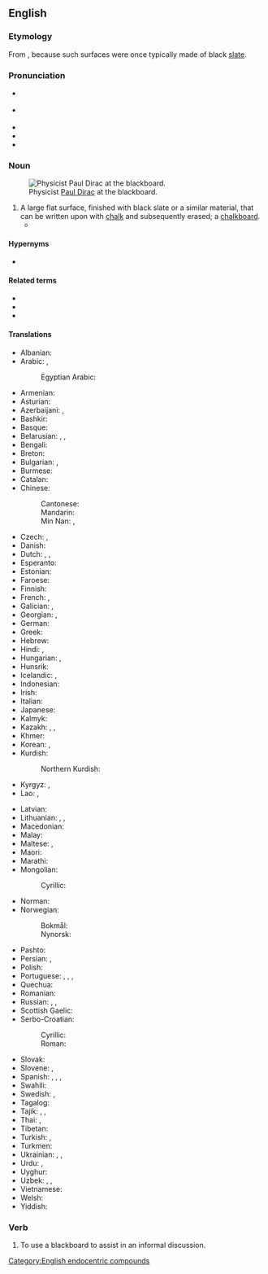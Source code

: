 ==English==
{{wikipedia}}

===Etymology===
From {{compound|en|black|board}}, because such surfaces were once typically made of black [[slate]].

===Pronunciation===
* {{a|GenAm}} {{IPA|en|/ˈblækbɔɹd/|/ˈblækboɹd/}}
* {{a|RP}} {{IPA|en|/ˈblækbɔːd/}}
* {{audio|en|en-us-blackboard.ogg|Audio (US)}}
* {{rhymes|en|ækbɔː(ɹ)d|ækboɹd|s=2}}
* {{hyphenation|en|black|board}}

===Noun===
{{en-noun}}
[[Image:Diracb.jpg|thumb|right|Physicist [[w:Paul Dirac|Paul Dirac]] at the blackboard.]]

# A large flat surface, finished with black slate or a similar material, that can be written upon with [[chalk]] and subsequently erased; a [[chalkboard]].
#* {{quote-journal|en|date=2012-03
|author=[[w:Brian Hayes (scientist)|Brian Hayes]]
|title=Pixels or Perish
|volume=100|issue=2|page=106
|magazine=[[w:American Scientist|American Scientist]]
|url=http://www.americanscientist.org/issues/pub/pixels-or-perish
|passage=Drawings and pictures are more than mere ornaments in scientific discourse. '''Blackboard''' sketches, geological maps, diagrams of molecular structure, astronomical photographs, MRI images, the many varieties of statistical charts and graphs: These pictorial devices are indispensable tools for presenting evidence, for explaining a theory, for telling a story.}}

====Hypernyms====
* {{l|en|writing board}}

====Related terms====
* {{l|en|chalkboard}}
* {{l|en|greenboard}}
* {{l|en|whiteboard}}

====Translations====
{{trans-top|a surface that can be written upon with chalk}}
* Albanian: {{t|sq|dërrasë e zezë|f}}
* Arabic: {{t|ar|سَبُورَة|f}}, {{t|ar|لَوْح|m}}
*: Egyptian Arabic: {{t|arz|تختة|f|tr=taḵta}}
* Armenian: {{t+|hy|գրատախտակ}}
* Asturian: {{t|ast|pizarra|f}}
* Azerbaijani: {{t+|az|lövhə}}, {{t+|az|taxta}}
* Bashkir: {{t|ba|таҡта}}
* Basque: {{t|eu|arbela}}
* Belarusian: {{t|be|до́шка|f}}, {{t|be|кла́сная до́шка|f}}, {{t+|be|[[школьны|шко́льная]] [[до́шка]]|f}}
* Bengali: {{t|bn|ব্ল্যাকবোর্ড}}
* Breton: {{t+|br|taolenn|f}}
* Bulgarian: {{t+|bg|дъска́|f}}, {{t|bg|че́рна дъска́|f}}
* Burmese: {{t+|my|ကျောက်သင်ပုန်း}}
* Catalan: {{t+|ca|pissarra|f}}
* Chinese:
*: Cantonese: {{t|yue|黑板|tr=hak1 baan2}}
*: Mandarin: {{t+|cmn|黑板|tr=hēibǎn}}
*: Min Nan: {{t|nan|烏板}}, {{t|nan|乌板|tr=o͘-pán}}
* Czech: {{t+|cs|tabule|f}}, {{t|cs|školní tabule|f}}
* Danish: {{t|da|tavle|c}}
* Dutch: {{t+|nl|schoolbord|n}}, {{t|nl|krijtbord|n}}, {{t+|nl|bord|n}}
* Esperanto: {{t|eo|nigra tabulo}}
* Estonian: {{t|et|tahvel}}
* Faroese: {{t|fo|talva|f}}
* Finnish: {{t+|fi|liitutaulu}}
* French: {{t+|fr|tableau noir|m}}, {{t+|fr|tableau|m}} {{qualifier|any colour}}
* Galician: {{t|gl|lousa|f}}, {{t|gl|louxa|f}}
* Georgian: {{t|ka|დაფა}}, {{t|ka|საკლასო დაფა}}
* German: {{t+|de|Tafel|f}}
* Greek: {{t+|el|μαυροπίνακας|m}}
* Hebrew: {{t+|he|לוּחַ|m|tr=lúakh}}
* Hindi: {{t|hi|श्यामपट}}, {{t|hi|ब्लैकबोर्ड}}
* Hungarian: {{t+|hu|iskolatábla}}, {{t|hu|iskolai tábla}}
* Hunsrik: {{t|hrx|Daafel|f}}
* Icelandic: {{t+|is|tafla|f}}, {{t|is|skólatafla|f}}
* Indonesian: {{t+|id|papan tulis}}
* Irish: {{t|ga|clár dubh|m}}
* Italian: {{t+|it|lavagna|f}}
* Japanese: {{t+|ja|黒板|tr=こくばん, kokuban}}
* Kalmyk: {{t|xal|самбр}}
* Kazakh: {{t+|kk|тақта}}, {{t|kk|доска}}, {{t|kk|сынып тақтасы}}
* Khmer: {{t+|km|ក្ដារខៀន}}
* Korean: {{t+|ko|칠판(漆板)}}, {{t+|ko|흑판(黑板)}}
* Kurdish:
*: Northern Kurdish: {{t+|kmr|depreş}}
* Kyrgyz: {{t|ky|класс доскасы}}, {{t+|ky|доска}}
* Lao: {{t+|lo|ກະດານ}}, {{t+|lo|ກະດານດຳ}}
{{trans-mid}}
* Latvian: {{t+|lv|tāfele|f}}
* Lithuanian: {{t|lt|klasės lenta|f}}, {{t+|lt|lenta|f}}, {{t|lt|mokyklinė lenta|f}}
* Macedonian: {{t|mk|табла|f}}
* Malay: {{t+|ms|papan hitam}}
* Maltese: {{t|mt|blekbord}}, {{t|mt|lavanja}}
* Maori: {{t|mi|papatuhituhi}}
* Marathi: {{t+|mr|फळा}}
* Mongolian:
*: Cyrillic: {{t+|mn|самбар}}
* Norman: {{t|nrf|néthe plianche|f}}
* Norwegian:
*: Bokmål: {{t|nb|tavle|m|f}}
*: Nynorsk: {{t|nn|tavle|f}}
* Pashto: {{t+|ps|توره دړه|f|tr=tora daṛa}}
* Persian: {{t+|fa|تخته سیاه|tr=taxte-ye siyâh}}, {{t+|fa|تخته|tr=taxte}}
* Polish: {{t+|pl|tablica|f}}
* Portuguese: {{t+|pt|lousa|f}}, {{t+|pt|quadro-negro|m}}, {{t|pt|quadro de giz|m}}, {{t+|pt|quadro|m}}
* Quechua: {{t|qu|pirqa qillqana}}
* Romanian: {{t+|ro|tablă|f}}
* Russian: {{t+|ru|доска́|f}}, {{t+|ru|кла́ссная доска́|f}}, {{t+|ru|[[школьный|шко́льная]] [[доска́]]|f}}
* Scottish Gaelic: {{t|gd|bòrd-dubh|m}}
* Serbo-Croatian:
*: Cyrillic: {{t|sh|та́бла|f}}
*: Roman: {{t+|sh|tábla|f}}
* Slovak: {{t|sk|tabuľa|f}}
* Slovene: {{t|sl|tabla|f}}, {{t|sl|šolska tabla|f}}
* Spanish: {{t+|es|pizarra|f}}, {{t+|es|encerado|m}} {{qualifier|Spain}}, {{t+|es|pizarrón|m}} {{qualifier|Argentina}}, {{t+|es|tablero|m}} {{qualifier|Colombia}}
* Swahili: {{t|sw|ubao mweusi}}
* Swedish: {{t|sv|svart tavla|c}}, {{t|sv|skrivtavla|c}}
* Tagalog: {{t|tl|pisara}}
* Tajik: {{t|tg|тахта}}, {{t|tg|тахтаи синф}}, {{t|tg|тахтаи сиёҳ}}
* Thai: {{t+|th|กระดานดำ}}, {{t+|th|กระดาน}}
* Tibetan: {{t|bo|ནག་པང}}
* Turkish: {{t+|tr|tahta}}, {{t+|tr|kara tahta}}
* Turkmen: {{t|tk|tagta}}
* Ukrainian: {{t+|uk|до́шка|f}}, {{t|uk|кла́сна до́шка|f}}, {{t+|uk|[[шкільний|шкільна́]] до́шка|f}}
* Urdu: {{t|ur|تختہ سیاہ|tr=taxta siyāh}}, {{t|ur|بلیک بورڈ|tr=blek borḍ}}
* Uyghur: {{t|ug|دوسكا}}
* Uzbek: {{t|uz|sinf doskasi}}, {{t+|uz|doska}}, {{t|uz|qora doskasi}}
* Vietnamese: {{t+|vi|bảng đen}}
* Welsh: {{t|cy|bwrdd du|m}}
* Yiddish: {{t|yi|טאָוול|m}}
{{trans-bottom}}

===Verb===
{{en-verb}}

# To use a blackboard to assist in an informal discussion.

[[Category:English endocentric compounds]]